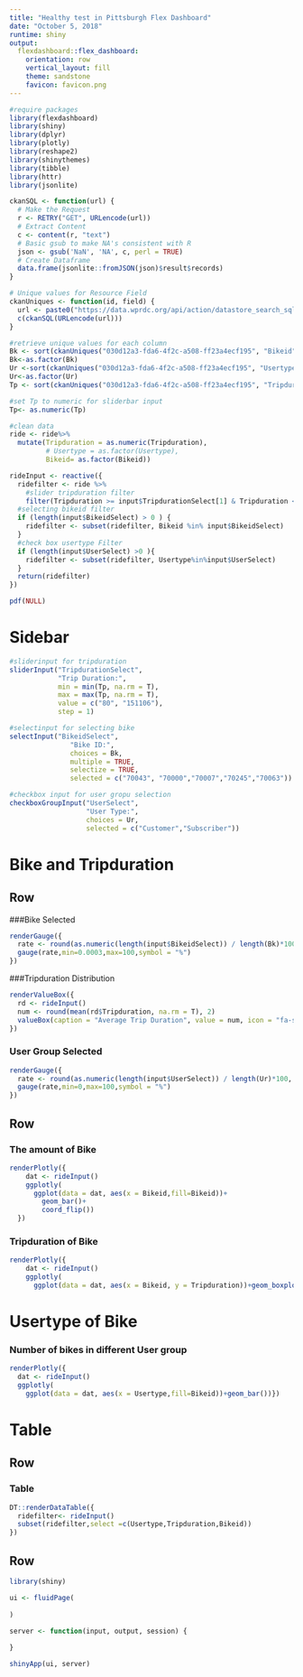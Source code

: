 ```yaml
---
title: "Healthy test in Pittsburgh Flex Dashboard"
date: "October 5, 2018"
runtime: shiny
output: 
  flexdashboard::flex_dashboard:
    orientation: row
    vertical_layout: fill
    theme: sandstone
    favicon: favicon.png
---
```


```r
#require packages
library(flexdashboard)
library(shiny)
library(dplyr)
library(plotly)
library(reshape2)
library(shinythemes)
library(tibble)
library(httr)
library(jsonlite)
```

```r
ckanSQL <- function(url) {
  # Make the Request
  r <- RETRY("GET", URLencode(url))
  # Extract Content
  c <- content(r, "text")
  # Basic gsub to make NA's consistent with R
  json <- gsub('NaN', 'NA', c, perl = TRUE)
  # Create Dataframe
  data.frame(jsonlite::fromJSON(json)$result$records)
}
```

```r
# Unique values for Resource Field
ckanUniques <- function(id, field) {
  url <- paste0("https://data.wprdc.org/api/action/datastore_search_sql?sql=SELECT%20DISTINCT(%22", field, "%22)%20from%20%22", id, "%22")
  c(ckanSQL(URLencode(url)))
}

#retrieve unique values for each column
Bk <- sort(ckanUniques("030d12a3-fda6-4f2c-a508-ff23a4ecf195", "Bikeid")$Bikeid)
Bk<-as.factor(Bk)
Ur <-sort(ckanUniques("030d12a3-fda6-4f2c-a508-ff23a4ecf195", "Usertype")$Usertype)
Ur<-as.factor(Ur)
Tp <- sort(ckanUniques("030d12a3-fda6-4f2c-a508-ff23a4ecf195", "Tripduration")$Tripduration) 

#set Tp to numeric for sliderbar input
Tp<- as.numeric(Tp)
```



```r
#clean data
ride <- ride%>%
  mutate(Tripduration = as.numeric(Tripduration),
         # Usertype = as.factor(Usertype),
         Bikeid= as.factor(Bikeid))

rideInput <- reactive({
  ridefilter <- ride %>%
    #slider tripduration filter
    filter(Tripduration >= input$TripdurationSelect[1] & Tripduration <= input$TripdurationSelect[2])
  #selecting bikeid filter 
  if (length(input$BikeidSelect) > 0 ) {
    ridefilter <- subset(ridefilter, Bikeid %in% input$BikeidSelect)
  }
  #check box usertype Filter
  if (length(input$UserSelect) >0 ){
    ridefilter <- subset(ridefilter, Usertype%in%input$UserSelect)
  }
  return(ridefilter)
})

pdf(NULL)

```

Sidebar {.sidebar}
=====================================

```r
#sliderinput for tripduration
sliderInput("TripdurationSelect",
            "Trip Duration:",
            min = min(Tp, na.rm = T),
            max = max(Tp, na.rm = T),
            value = c("80", "151106"),
            step = 1)

#selectinput for selecting bike
selectInput("BikeidSelect",
               "Bike ID:",
               choices = Bk,
               multiple = TRUE,
               selectize = TRUE,
               selected = c("70043", "70000","70007","70245","70063"))

#checkbox input for user gropu selection 
checkboxGroupInput("UserSelect",
                   "User Type:",
                   choices = Ur,
                   selected = c("Customer","Subscriber"))

```

Bike and Tripduration
=====================================

Row 
-------------------------------------

###Bike Selected

```r
renderGauge({
  rate <- round(as.numeric(length(input$BikeidSelect)) / length(Bk)*100, 1)
  gauge(rate,min=0.0003,max=100,symbol = "%")
})
```

###Tripduration Distribution

```r
renderValueBox({
  rd <- rideInput()
  num <- round(mean(rd$Tripduration, na.rm = T), 2)
  valueBox(caption = "Average Trip Duration", value = num, icon = "fa-sort-numeric-asc", color = "success")
})
```

### User Group Selected

```r
renderGauge({
  rate <- round(as.numeric(length(input$UserSelect)) / length(Ur)*100, 1)
  gauge(rate,min=0,max=100,symbol = "%")
})
```

Row {.tabset .tabset-fade}
-------------------------------------

### The amount of Bike 

```r
renderPlotly({
    dat <- rideInput()
    ggplotly(
      ggplot(data = dat, aes(x = Bikeid,fill=Bikeid))+
        geom_bar()+
        coord_flip())
  })
```

### Tripduration of Bike

```r
renderPlotly({
    dat <- rideInput()
    ggplotly(
      ggplot(data = dat, aes(x = Bikeid, y = Tripduration))+geom_boxplot())})
```

Usertype of Bike
=====================================

### Number of bikes in different User group
```r
renderPlotly({
  dat <- rideInput()
  ggplotly(
    ggplot(data = dat, aes(x = Usertype,fill=Bikeid))+geom_bar())})
```

Table
=====================================

Row 
-------------------------------------

### Table 

```r
DT::renderDataTable({
  ridefilter<- rideInput()
  subset(ridefilter,select =c(Usertype,Tripduration,Bikeid))
})
```

Row
-------------------------------------


```r
library(shiny)

ui <- fluidPage(
  
)

server <- function(input, output, session) {
  
}

shinyApp(ui, server)
```

